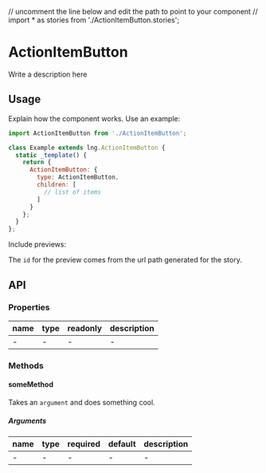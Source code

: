 // uncomment the line below and edit the path to point to your component
// import * as stories from './ActionItemButton.stories';

# ActionItemButton

Write a description here

## Usage

Explain how the component works. Use an example:

```js
import ActionItemButton from './ActionItemButton';

class Example extends lng.ActionItemButton {
  static _template() {
    return {
      ActionItemButton: {
        type: ActionItemButton,
        children: [
          // list of items
        ]
      }
    };
  }
};
```

Include previews:

<Preview>
  <Story id="column--basic" />
</Preview>

The `id` for the preview comes from the url path generated for the story.

## API

### Properties

name|type|readonly|description
--|--|--|--
-|-|-|-

### Methods

#### someMethod

Takes an `argument` and does something cool.

##### Arguments

name|type|required|default|description
--|--|--|--|--
-|-|-|-|-
